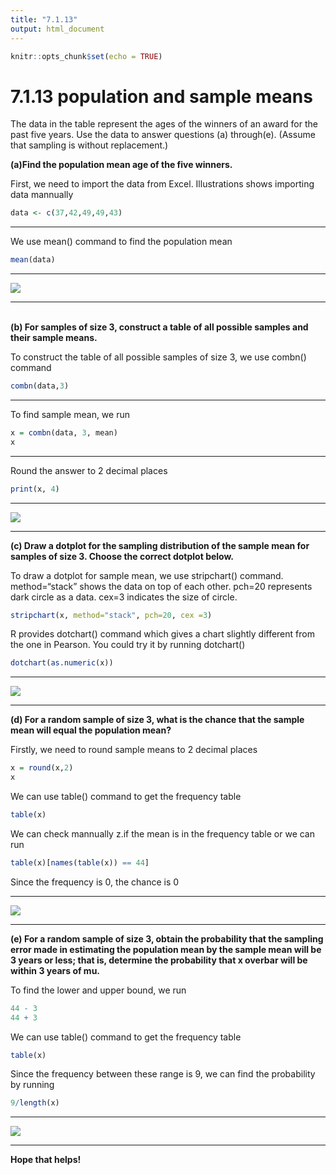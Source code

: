 ```yaml
---
title: "7.1.13"
output: html_document
---
```


```r
knitr::opts_chunk$set(echo = TRUE)
```

# 7.1.13 population and sample means{-}

The data in the table represent the ages of the winners of an award for the past five years. Use the data to answer questions​ (a) through​ (e).
​(Assume that sampling is without​ replacement.)
<br/>

**(a)Find the population mean age of the five winners.**

First, we need to import the data from Excel. Illustrations shows importing data mannually
```r
data <- c(37,42,49,49,43)
```
<hr />
We use mean() command to find the population mean
```r
mean(data)
```
<hr />
![](https://raw.githubusercontent.com/sileaderwt/MTH1320-UMSL/main/Image%2BData/7.1.13/7.1.13%20partA.png)
<hr/>
<br/>
**(b) For samples of size​ 3, construct a table of all possible samples and their sample means.**

To construct the table of all possible samples of size 3, we use combn() command
```r
combn(data,3)
```
<hr />
To find sample mean, we run
```r
x = combn(data, 3, mean)
x
```
<hr />
Round the answer to 2 decimal places
```r
print(x, 4)
```
<hr />
![](https://raw.githubusercontent.com/sileaderwt/MTH1320-UMSL/main/Image%2BData/7.1.13/7.1.13%20partB.png)
<hr/>
**(c) Draw a dotplot for the sampling distribution of the sample mean for samples of size 3. Choose the correct dotplot below.**

To draw a dotplot for sample mean, we use stripchart() command. method="stack" shows the data on top of each other. pch=20 represents dark circle as a data. cex=3 indicates the size of circle. 
```r
stripchart(x, method="stack", pch=20, cex =3)
```

R provides dotchart() command which gives a chart slightly different from the one in Pearson.
You could try it by running dotchart()
```r
dotchart(as.numeric(x))
```

<hr />
![](https://raw.githubusercontent.com/sileaderwt/MTH1320-UMSL/main/Image%2BData/7.1.13/7.1.13%20partC.png)
<hr/>
**(d) For a random sample of size​ 3, what is the chance that the sample mean will equal the population​ mean?**

Firstly, we need to round sample means to 2 decimal places
```r
x = round(x,2)
x
```
We can use table() command to get the frequency table
```r
table(x)
```
We can check mannually z.if the mean is in the frequency table or we can run 
```r
table(x)[names(table(x)) == 44]
```
Since the frequency is 0, the chance is 0 
<hr />
![](https://raw.githubusercontent.com/sileaderwt/MTH1320-UMSL/main/Image%2BData/7.1.13/7.1.13%20partD.png)
<hr/>
**(e) For a random sample of size​ 3, obtain the probability that the sampling error made in estimating the population mean by the sample mean will be 3 years or​ less; that​ is, determine the probability that x overbar will be within 3 years of mu.**

To find the lower and upper bound, we run 
```r
44 - 3
44 + 3
```
We can use table() command to get the frequency table
```r
table(x)
```
Since the frequency between these range is 9, we can find the probability by running 
```r
9/length(x)
```
<hr />
![](https://raw.githubusercontent.com/sileaderwt/MTH1320-UMSL/main/Image%2BData/7.1.13/7.1.13%20partE.png)
<hr/>
**Hope that helps!**